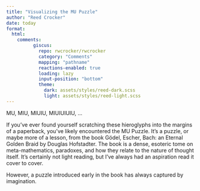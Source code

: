 ```yaml
---
title: "Visualizing the MU Puzzle"
author: "Reed Crocker"
date: today
format:
  html:
    comments:
          giscus:
            repo: rwcrocker/rwcrocker
            category: "Comments"
            mapping: "pathname"
            reactions-enabled: true
            loading: lazy
            input-position: "bottom"
            theme:
              dark: assets/styles/reed-dark.scss
              light: assets/styles/reed-light.scss
---
```


MU, MIU, MIUIU, MIUIUIUIU, ...

If you've ever found yourself scratching these hieroglyphs into the margins of a paperback, you've likely encountered the MU Puzzle. It's a puzzle, or maybe more of a lesson, from the book Gödel, Escher, Bach: an Eternal Golden Braid by Douglas Hofstadter. The book is a dense, esoteric tome on meta-mathematics, paradoxes, and how they relate to the nature of thought itself. It's certainly not light reading, but I've always had an aspiration read it cover to cover.

However, a puzzle introduced early in the book has always captured by imagination. 



